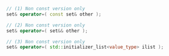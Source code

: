 ```cpp
// (1) Non const version only
set& operator=( const set& other );

// (2) Non const version only
set& operator=( set&& other );

// (3) Non const version only
set& operator=( std::initializer_list<value_type> ilist );
```
